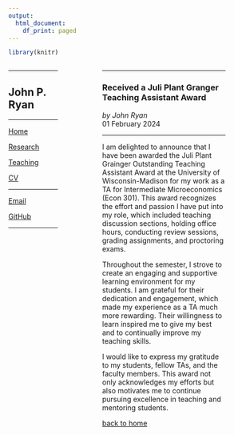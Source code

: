 ```yaml
---
output:
  html_document:
    df_print: paged
---
```


```r
library(knitr)
```

:::: {style="display: grid; grid-template-columns: 2fr 1fr 5fr 1fr; grid-column-gap: 20px"}

::: {}
---

## John P. Ryan

---

[Home](https://john-p-ryan.github.io)

[Research](https://john-p-ryan.github.io/research.html)

[Teaching](https://john-p-ryan.github.io/teaching.html)

[CV](https://john-p-ryan.github.io/files/CV.pdf)

---

[Email](mailto:john.p.ryan@wisc.edu)

[GitHub](https://github.com/john-p-ryan)

---

:::


::: {}

:::


::: {}

---

### Received a Juli Plant Granger Teaching Assistant Award
*by John Ryan*   
01 February 2024

---

I am delighted to announce that I have been awarded the Juli Plant Grainger Outstanding Teaching Assistant Award at the University of Wisconsin-Madison for my work as a TA for Intermediate Microeconomics (Econ 301). This award recognizes the effort and passion I have put into my role, which included teaching discussion sections, holding office hours, conducting review sessions, grading assignments, and proctoring exams.

Throughout the semester, I strove to create an engaging and supportive learning environment for my students. I am grateful for their dedication and engagement, which made my experience as a TA much more rewarding. Their willingness to learn inspired me to give my best and to continually improve my teaching skills.

I would like to express my gratitude to my students, fellow TAs, and the faculty members. This award not only acknowledges my efforts but also motivates me to continue pursuing excellence in teaching and mentoring students.




[back to home](https://john-p-ryan.github.io/)

:::

::::